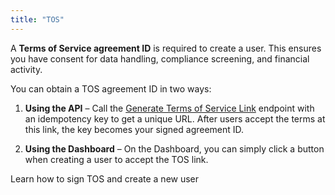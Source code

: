```yaml
---
title: "TOS"
---
```


A **Terms of Service agreement ID** is required to create a user.
This ensures you have consent for data handling, compliance screening, and financial activity.

You can obtain a TOS agreement ID in two ways:

1. **Using the API** – Call the [Generate Terms of Service Link](/api-reference/user/generate-a-terms-of-service-link) endpoint with an idempotency key to get a unique URL. After users accept the terms at this link, the key becomes your signed agreement ID.

2. **Using the Dashboard** – On the Dashboard, you can simply click a button when creating a user to accept the TOS link.

<Card icon="code" title="Create a user" href="/guides/screen/create-a-user">
  Learn how to sign TOS and create a new user
</Card>
